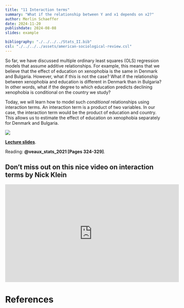 ```yaml
---
title: "11 Interaction terms"
summary: "What if the relationship between Y and x1 depends on x2?"
author: Merlin Schaeffer
date: 2024-11-20
publishdate: 2024-08-08
slides: example

bibliography: "./../../../Stats_II.bib"
csl: "./../../../assets/american-sociological-review.csl"
---
```


So far, we have discussed multiple ordinary least squares (OLS) regression models that assume additive relationships. For example, this means that we believe that the effect of education on xenophobia is the same in Denmark and Bulgaria. However, what if this is not the case? What if the relationship between xenophobia and education is different in Denmark than in Bulgaria? In other words, what if the degree to which education predicts declining xenophobia is conditional on the country we study?

Today, we will learn how to model such *conditional* relationships using interaction terms. An interaction term is a product of two variables. In our case, the interaction term would be the product of education and country. This allows us to estimate the effect of education on xenophobia separately for Denmark and Bulgaria.

![](/Lectures/11-Conditionals/11-Conditionals_files/figure-html/unnamed-chunk-62-1.png)

[**Lecture slides**](/Lectures/11-Conditionals/11-Conditionals.html).

Reading: **@veaux_stats_2021[Pages 324-329]**.

## Don't miss out on this nice video on interaction terms by Nick Klein
<iframe width="560" height="315" src="https://www.youtube.com/embed/J8IHdu-oM64" title="YouTube video player" frameborder="0" allow="accelerometer; autoplay; clipboard-write; encrypted-media; gyroscope; picture-in-picture" allowfullscreen></iframe>

# References

